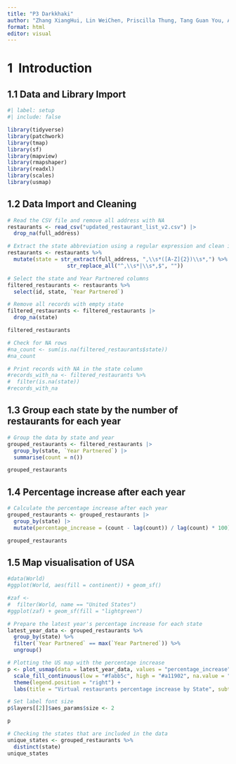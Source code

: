 ```yaml
---
title: "P3 Darkkhaki"
author: "Zhang XiangHui, Lin WeiChen, Priscilla Thung, Tang Guan You, Arshad Bin Mazlan, Wong Jing Yong Shawn"
format: html
editor: visual
---
```


# **1  Introduction**

## 1.1 Data and Library Import

```r
#| label: setup
#| include: false

library(tidyverse)
library(patchwork)
library(tmap)
library(sf)
library(mapview)
library(rmapshaper)
library(readxl)
library(scales)
library(usmap)
```

## 1.2 Data Import and Cleaning
```r
# Read the CSV file and remove all address with NA
restaurants <- read_csv("updated_restaurant_list_v2.csv") |>
  drop_na(full_address)

# Extract the state abbreviation using a regular expression and clean it up
restaurants <- restaurants %>%
  mutate(state = str_extract(full_address, ",\\s*([A-Z]{2})\\s*,") %>% 
                   str_replace_all("^,\\s*|\\s*,$", ""))

# Select the state and Year Partnered columns
filtered_restaurants <- restaurants %>%
  select(id, state, `Year Partnered`)

# Remove all records with empty state
filtered_restaurants <- filtered_restaurants |>
  drop_na(state)

filtered_restaurants

# Check for NA rows
#na_count <- sum(is.na(filtered_restaurants$state))
#na_count

# Print records with NA in the state column
#records_with_na <- filtered_restaurants %>%
#  filter(is.na(state))
#records_with_na
```

## 1.3 Group each state by the number of restaurants for each year
```r
# Group the data by state and year
grouped_restaurants <- filtered_restaurants |>
  group_by(state, `Year Partnered`) |>
  summarise(count = n())

grouped_restaurants


```

## 1.4 Percentage increase after each year
```r
# Calculate the percentage increase after each year
grouped_restaurants <- grouped_restaurants |>
  group_by(state) |>
  mutate(percentage_increase = (count - lag(count)) / lag(count) * 100)

grouped_restaurants

```

## 1.5 Map visualisation of USA
```r
#data(World)
#ggplot(World, aes(fill = continent)) + geom_sf()

#zaf <-
#  filter(World, name == "United States")
#ggplot(zaf) + geom_sf(fill = "lightgreen")

# Prepare the latest year's percentage increase for each state
latest_year_data <- grouped_restaurants %>%
  group_by(state) %>%
  filter(`Year Partnered` == max(`Year Partnered`)) %>%
  ungroup()

# Plotting the US map with the percentage increase
p <- plot_usmap(data = latest_year_data, values = "percentage_increase", color = "white", labels = TRUE) +
  scale_fill_continuous(low = "#fabb5c", high = "#a11902", na.value = "#f7cf92", name = "Percentage Increase", label = percent_format(scale=1)) +
  theme(legend.position = "right") +
  labs(title = "Virtual restaurants percentage increase by State", subtitle = "2024 Percentage Increase")

# Set label font size
p$layers[[2]]$aes_params$size <- 2

p

# Checking the states that are included in the data
unique_states <- grouped_restaurants %>%
  distinct(state)
unique_states
```


